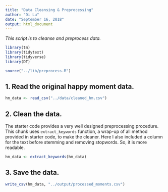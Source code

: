 ```yaml
---
title: "Data Cleansing & Preprocessing"
author: "Di Lu"
date: "September 16, 2018"
output: html_document
---
```


*This script is to cleanse and preprocess data.*
```r
library(tm)
library(tidytext)
library(tidyverse)
library(DT)

source("../lib/preprocess.R")
```

## 1. Read the original happy moment data.
```r
hm_data <- read_csv("../data/cleaned_hm.csv")
```

## 2. Clean the data.
The starter code provides a very well designed preprocessing procedure. This chunk uses `extract_keywords` function, a wrap-up of all method provided in starter code, to make the cleaner. Here I also included a column for the text before stemming and removing stopwords. So, it is more readable.
```r
hm_data <- extract_keywords(hm_data)
```

## 3. Save the data.
```r
write_csv(hm_data, "../output/processed_moments.csv")
```
